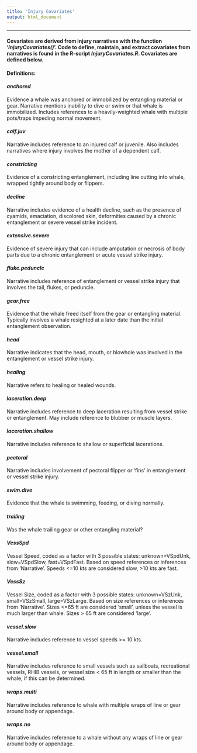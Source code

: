 ```yaml
---
title: 'Injury Covariates'
output: html_document
---
```

****
#### Covariates are derived from injury narratives with the function '*InjuryCovariates()*'. Code to define, maintain, and extract covariates from narratives is found in the R-script *InjuryCovariates.R*. Covariates are defined below.
  
#### Definitions:

#### <b>*anchored*</b>
<p>Evidence a whale was anchored or immobilized by                                entangling material or gear.  Narrative mentions                                  inability to dive or swim or that whale is                                        immobilized. Includes references to a                                             heavily-weighted whale with multiple pots/traps                                   impeding normal movement.</p>

#### <b>*calf.juv*</b>
<p>Narrative includes reference to an injured calf or juvenile. Also includes narratives where injury involves the mother of a dependent calf.</p>

#### <b>*constricting*</b>
<p>Evidence of a constricting entanglement, including line cutting into whale, wrapped tightly around body or flippers.</p>

#### <b>*decline*</b>
<p>Narrative includes evidence of a health decline, such as the presence of cyamids, emaciation, discolored skin, deformities caused by a chronic entanglement or severe vessel strike incident.</p>

#### <b>*extensive.severe*</b>	
<p>Evidence of severe injury that can include amputation or necrosis of body parts due to a chronic entanglement or acute vessel strike injury.</p>

#### <b>*fluke.peduncle*</b>
<p>Narrative includes reference of entanglement or vessel strike injury that involves the tail, flukes, or peduncle.</p>

#### <b>*gear.free*</b>	
<p>Evidence that the whale freed itself from the gear or entangling material. Typically involves a whale resighted at a later date than the initial entanglement observation.</p>

#### <b>*head*</b>	
<p>Narrative indicates that the head, mouth, or blowhole was involved in the entanglement or vessel strike injury.</p>

#### <b>*healing*</b>
<p>Narrative refers to healing or healed wounds.</p>

#### <b>*laceration.deep*</b>
<p>Narrative includes reference to deep laceration resulting from vessel strike or entanglement. May include reference to blubber or muscle layers.</p>

#### <b>*laceration.shallow*</b>
<p>Narrative includes reference to shallow or superficial lacerations.</p>

#### <b>*pectoral*</b>
<p>Narrative includes involvement of pectoral flipper or ‘fins’ in entanglement or vessel strike injury.</p>

#### <b>*swim.dive*</b>
<p>Evidence that the whale is swimming, feeding, or diving normally.</p>

#### <b>*trailing*</b>			
<p>Was the whale trailing gear or other entangling material?</p>

#### <b>*VessSpd*</b>
<p>Vessel Speed, coded as a factor with 3 possible states: unknown=VSpdUnk, slow=VSpdSlow, fast=VSpdFast.  Based on speed references or inferences from 'Narrative'.  Speeds <=10 kts are considered slow, >10 kts are fast. </p>

#### <b>*VessSz*</b>
<p>Vessel Size, coded as a factor with 3 possible states: unknown=VSzUnk, small=VSzSmall, large=VSzLarge.  Based on size references or inferences from 'Narrative'.  Sizes <=65 ft are considered 'small', unless the vessel is much larger than whale. Sizes > 65 ft are considered 'large'.</p> 

#### <b>*vessel.slow*</b>
<p>Narrative includes reference to vessel speeds >= 10 kts.</p>

#### <b>*vessel.small*</b>
<p>Narrative includes reference to small vessels such as sailboats, recreational vessels, RHIB vessels, or vessel size < 65 ft in length or smaller than the whale, if this can be determined.</p>

#### <b>*wraps.multi*</b>
<p>Narrative includes reference to whale with  multiple wraps of line or gear around body or appendage.</p>

#### <b>*wraps.no*</b>
<p>Narrative includes reference to a whale without any wraps of line or gear around body or appendage.</p>

<br><br>

